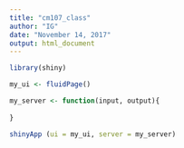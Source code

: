 ```yaml
---
title: "cm107_class"
author: "IG"
date: "November 14, 2017"
output: html_document
---
```


```r
library(shiny)

my_ui <- fluidPage()

my_server <- function(input, output){
	
}

shinyApp (ui = my_ui, server = my_server)
```
